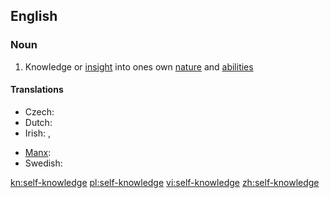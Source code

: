 ==English==
{{wikipedia}}

===Noun===
{{en-noun|head=[[self]]-[[knowledge]]|-}}

# Knowledge or [[insight]] into ones own [[nature]] and [[ability|abilities]]

====Translations====
{{trans-top|knowledge or insight into ones own nature and abilities}}
* Czech: {{t-|cs|sebereflexe|f}}
* Dutch: {{t-|nl|zelfkennis|f}}
* Irish: {{t-|ga|féinaithne|f}}, {{t-|ga|féinfhios|m}}
{{trans-mid}}
* [[Manx]]: {{t-|gv|hene-enney|f}}
* Swedish: {{t-|sv|självkännedom|c}}
{{trans-bottom}}

[[kn:self-knowledge]]
[[pl:self-knowledge]]
[[vi:self-knowledge]]
[[zh:self-knowledge]]